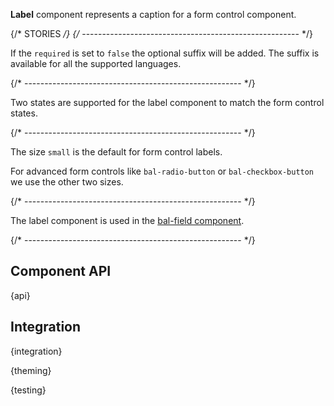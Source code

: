 

<Meta of={LabelStories} />

<StoryHeading of={LabelStories.Basic} hidden></StoryHeading>

<Banner of={LabelStories} />

<Lead>**Label** component represents a caption for a form control component.</Lead>

<Canvas of={LabelStories.Basic} sourceState="shown" />

<PlaygroundBar of={LabelStories.Basic}></PlaygroundBar>

{/* STORIES */}
{/* ------------------------------------------------------ */}

<StoryHeading of={LabelStories.RequiredAndOptional}></StoryHeading>

If the `required` is set to `false` the optional suffix will be added. The suffix is available for all
the supported languages.

<Canvas of={LabelStories.RequiredAndOptional} />

{/* ------------------------------------------------------ */}

<StoryHeading of={LabelStories.States}></StoryHeading>

Two states are supported for the label component to match the form control states.

<Canvas of={LabelStories.States} />

{/* ------------------------------------------------------ */}

<StoryHeading of={LabelStories.Sizes}></StoryHeading>

The size `small` is the default for form control labels.

For advanced form controls like `bal-radio-button` or `bal-checkbox-button` we use the other two sizes.

<Canvas of={LabelStories.Sizes} />

{/* ------------------------------------------------------ */}

<StoryHeading of={LabelStories.FieldLabel}></StoryHeading>

The label component is used in the [bal-field component](?path=/docs/components-form-field--basic).

<Canvas of={LabelStories.FieldLabel} />

{/* ------------------------------------------------------ */}

## Component API


<Markdown>{api}</Markdown>

## Integration


<Markdown>{integration}</Markdown>


<Markdown>{theming}</Markdown>


<Markdown>{testing}</Markdown>

<Footer />